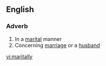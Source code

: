 ==English==

===Adverb===
{{en-adv}}

# In a [[marital]] manner
# Concerning [[marriage]] or a [[husband]]

[[vi:maritally]]